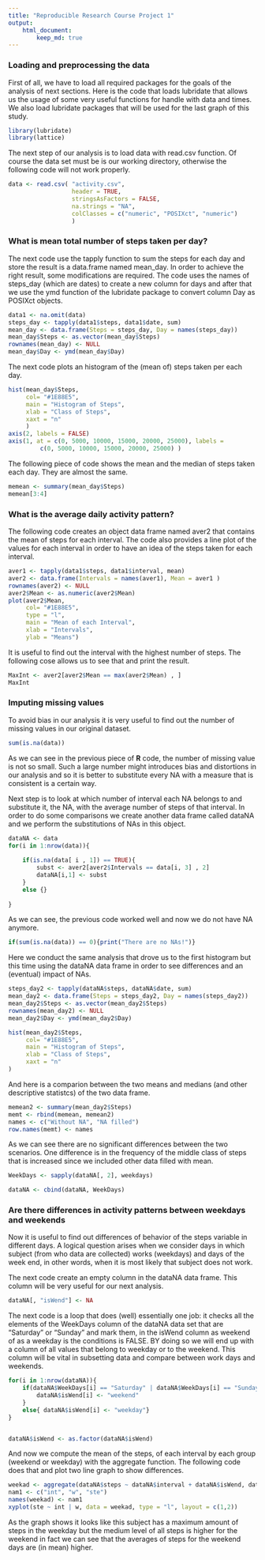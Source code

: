 ```yaml
---
title: "Reproducible Research Course Project 1"
output:
    html_document:
        keep_md: true
---
```


### Loading and preprocessing the data

First of all, we have to load all required packages for the goals of the analysis of next sections. Here is the code that loads lubridate that allows us the usage of some very useful functions for handle with data and times. We also load lubridate packages that will be used for the last graph of this study.

```r
library(lubridate)
library(lattice)
```

The next step of our analysis is to load data with read.csv function. Of course the data set must be is our working directory, otherwise the following code will not work properly.

```r
data <- read.csv( "activity.csv",
                  header = TRUE,
                  stringsAsFactors = FALSE,
                  na.strings = "NA",
                  colClasses = c("numeric", "POSIXct", "numeric")
                  )
```

### What is mean total number of steps taken per day?

The next code use the tapply function to sum the steps for each day and store the result is a data.frame named mean_day. In order to achieve the right result, some modifications are required. The code uses the names of steps_day (which are dates) to create a new column for days and after that we use the ymd function of the lubridate package to convert column Day as POSIXct objects.

```r
data1 <- na.omit(data)
steps_day <- tapply(data1$steps, data1$date, sum)
mean_day <- data.frame(Steps = steps_day, Day = names(steps_day))
mean_day$Steps <- as.vector(mean_day$Steps)
rownames(mean_day) <- NULL
mean_day$Day <- ymd(mean_day$Day)
```

The next code plots an histogram of the (mean of) steps taken per each day.

```r
hist(mean_day$Steps,
     col= "#1E88E5",
     main = "Histogram of Steps",
     xlab = "Class of Steps",
     xaxt = "n"
     )
axis(2, labels = FALSE)
axis(1, at = c(0, 5000, 10000, 15000, 20000, 25000), labels =
         c(0, 5000, 10000, 15000, 20000, 25000) )

```

The following piece of code shows the mean and the median of steps taken each day. They are almost the same.

```r
memean <- summary(mean_day$Steps)
memean[3:4]
```


### What is the average daily activity pattern?

The following code creates an object data frame named aver2 that contains the mean of steps for each interval. The code also provides a line plot of the values for each interval in order to have an idea of the steps taken for each interval.

```r
aver1 <- tapply(data1$steps, data1$interval, mean)
aver2 <- data.frame(Intervals = names(aver1), Mean = aver1 )
rownames(aver2) <- NULL
aver2$Mean <- as.numeric(aver2$Mean)
plot(aver2$Mean,
     col= "#1E88E5",
     type = "l",
     main = "Mean of each Interval",
     xlab = "Intervals",
     ylab = "Means")
```

It is useful to find out the interval with the highest number of steps. The following cose allows us to see that and print the result.

```r
MaxInt <- aver2[aver2$Mean == max(aver2$Mean) , ]
MaxInt
```


### Imputing missing values
To avoid bias in our analysis it is very useful to find out the number of missing values in our original dataset.

```r
sum(is.na(data))
```

As we can see in the previous piece of **R** code, the number of missing value is not so small. Such a large number might introduces bias and distortions in our analysis and so it is better to substitute every NA with a measure that is consistent is a certain way.

Next step is to look at which number of interval each NA belongs to and substitute it, the NA, with the average number of steps of that interval. In order to do some comparisons we create another data frame called dataNA and we perform the substitutions of NAs in this object.

```r

dataNA <- data
for(i in 1:nrow(data)){
    
    if(is.na(data[ i , 1]) == TRUE){
        subst <- aver2[aver2$Intervals == data[i, 3] , 2]
        dataNA[i,1] <- subst
    }
    else {}
    
}
```

As we can see, the previous code worked well and now we do not have NA anymore.

```r
if(sum(is.na(data)) == 0){print("There are no NAs!")}
```

Here we conduct the same analysis that drove us to the first histogram but this time using the dataNA data frame in order to see differences and an (eventual) impact of NAs.

```r
steps_day2 <- tapply(dataNA$steps, dataNA$date, sum)
mean_day2 <- data.frame(Steps = steps_day2, Day = names(steps_day2))
mean_day2$Steps <- as.vector(mean_day2$Steps)
rownames(mean_day2) <- NULL
mean_day2$Day <- ymd(mean_day2$Day)

hist(mean_day2$Steps,
     col= "#1E88E5",
     main = "Histogram of Steps",
     xlab = "Class of Steps",
     xaxt = "n"
)
```

And here is a comparion between the two means and medians (and other descriptive statistcs) of the two data frame.
```r
memean2 <- summary(mean_day2$Steps)
memt <- rbind(memean, memean2)
names <- c("Without NA", "NA filled")
row.names(memt) <- names
```

As we can see there are no significant differences between the two scenarios. One difference is in the frequency of the middle class of steps that is increased since we included other data filled with mean.

```r
WeekDays <- sapply(dataNA[, 2], weekdays)

dataNA <- cbind(dataNA, WeekDays)
```


### Are there differences in activity patterns between weekdays and weekends

Now it is useful to find out differences of behavior of the steps variable in different days. A logical question arises when we consider days in which subject (from who data are collected) works (weekdays) and days of the week end, in other words, when it is most likely that subject does not work.

The next code create an empty column in the dataNA data frame. This column will be very useful for our next analysis.

```r
dataNA[, "isWend"] <- NA
```

The next code is a loop that does (well) essentially one job: it checks all the elements of the WeekDays column of the dataNA data set that are "Saturday" or "Sunday" and mark them, in the isWend column as weekend of as a weekday is the conditions is FALSE. BY doing so we will end up with a column of all values that belong to weekday or to the weekend. This column will be vital in subsetting data and compare between work days and weekends.

```r
for(i in 1:nrow(dataNA)){
    if(dataNA$WeekDays[i] == "Saturday" | dataNA$WeekDays[i] == "Sunday") {
        dataNA$isWend[i] <- "weekend"
    }
    else{ dataNA$isWend[i] <- "weekday"}
}


dataNA$isWend <- as.factor(dataNA$isWend)
```

And now we compute the mean of the steps, of each interval by each group (weekend or weekday) with the aggregate function. The following code does that and plot two line graph to show differences.

```r
weekad <- aggregate(dataNA$steps ~ dataNA$interval + dataNA$isWend, dataNA, mean)
nam1 <- c("int", "w", "ste")
names(weekad) <- nam1
xyplot(ste ~ int | w, data = weekad, type = "l", layout = c(1,2))


```

As the graph shows it looks like this subject has a maximum amount of steps in the weekday but the medium level of all steps is higher for the weekend in fact we can see that the averages of steps for the weekend days are (in mean) higher.